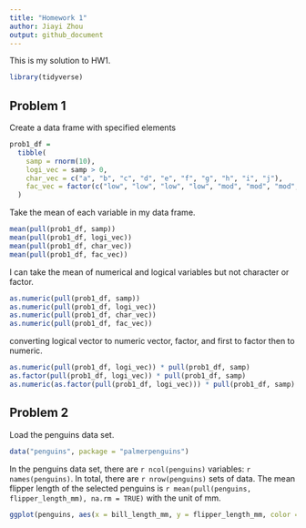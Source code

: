 ```yaml
---
title: "Homework 1"
author: Jiayi Zhou
output: github_document
---
```


This is my solution to HW1.

```r
library(tidyverse)
```

## Problem 1

Create a data frame with specified elements

```r
prob1_df = 
  tibble(
    samp = rnorm(10),
    logi_vec = samp > 0,
    char_vec = c("a", "b", "c", "d", "e", "f", "g", "h", "i", "j"),
    fac_vec = factor(c("low", "low", "low", "low", "mod", "mod", "mod", "high", "high", "high"))
  )
```

Take the mean of each variable in my data frame.

```r
mean(pull(prob1_df, samp))
mean(pull(prob1_df, logi_vec))
mean(pull(prob1_df, char_vec))
mean(pull(prob1_df, fac_vec))
```

I can take the mean of numerical and logical variables but not character or factor.

```r
as.numeric(pull(prob1_df, samp))
as.numeric(pull(prob1_df, logi_vec))
as.numeric(pull(prob1_df, char_vec))
as.numeric(pull(prob1_df, fac_vec))
```

converting logical vector to numeric vector, factor, and first to factor then to numeric.
```r
as.numeric(pull(prob1_df, logi_vec)) * pull(prob1_df, samp)
as.factor(pull(prob1_df, logi_vec)) * pull(prob1_df, samp)
as.numeric(as.factor(pull(prob1_df, logi_vec))) * pull(prob1_df, samp)
```

## Problem 2

Load the penguins data set.

```r
data("penguins", package = "palmerpenguins")
```

In the penguins data set, there are `r ncol(penguins)` variables: `r names(penguins)`. In total, there are `r nrow(penguins)` sets of data. The mean flipper length of the selected penguins is `r mean(pull(penguins, flipper_length_mm), na.rm = TRUE)` with the unit of mm. 

```r
ggplot(penguins, aes(x = bill_length_mm, y = flipper_length_mm, color = as.factor(species))) + geom_point()
```



